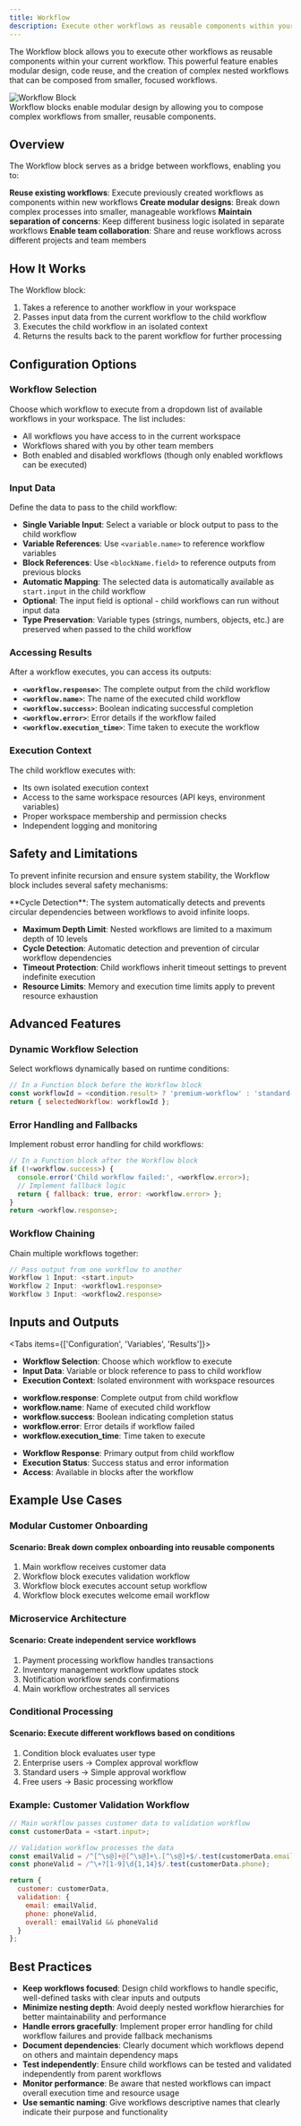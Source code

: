 ```yaml
---
title: Workflow
description: Execute other workflows as reusable components within your current workflow
---
```



The Workflow block allows you to execute other workflows as reusable components within your current workflow. This powerful feature enables modular design, code reuse, and the creation of complex nested workflows that can be composed from smaller, focused workflows.

<div className="flex justify-center">
  <Image
    src="/static/blocks/workflow.png"
    alt="Workflow Block"
    width={500}
    height={300}
    className="my-6"
  />
</div>

<Callout type="info">
  Workflow blocks enable modular design by allowing you to compose complex workflows from smaller, reusable components.
</Callout>

## Overview

The Workflow block serves as a bridge between workflows, enabling you to:

<Steps>
  <Step>
    <strong>Reuse existing workflows</strong>: Execute previously created workflows as components within new workflows
  </Step>
  <Step>
    <strong>Create modular designs</strong>: Break down complex processes into smaller, manageable workflows
  </Step>
  <Step>
    <strong>Maintain separation of concerns</strong>: Keep different business logic isolated in separate workflows
  </Step>
  <Step>
    <strong>Enable team collaboration</strong>: Share and reuse workflows across different projects and team members
  </Step>
</Steps>

## How It Works

The Workflow block:

1. Takes a reference to another workflow in your workspace
2. Passes input data from the current workflow to the child workflow
3. Executes the child workflow in an isolated context
4. Returns the results back to the parent workflow for further processing

## Configuration Options

### Workflow Selection

Choose which workflow to execute from a dropdown list of available workflows in your workspace. The list includes:

- All workflows you have access to in the current workspace
- Workflows shared with you by other team members
- Both enabled and disabled workflows (though only enabled workflows can be executed)

### Input Data

Define the data to pass to the child workflow:

- **Single Variable Input**: Select a variable or block output to pass to the child workflow
- **Variable References**: Use `<variable.name>` to reference workflow variables
- **Block References**: Use `<blockName.field>` to reference outputs from previous blocks
- **Automatic Mapping**: The selected data is automatically available as `start.input` in the child workflow
- **Optional**: The input field is optional - child workflows can run without input data
- **Type Preservation**: Variable types (strings, numbers, objects, etc.) are preserved when passed to the child workflow

### Accessing Results

After a workflow executes, you can access its outputs:

- **`<workflow.response>`**: The complete output from the child workflow
- **`<workflow.name>`**: The name of the executed child workflow
- **`<workflow.success>`**: Boolean indicating successful completion
- **`<workflow.error>`**: Error details if the workflow failed
- **`<workflow.execution_time>`**: Time taken to execute the workflow

### Execution Context

The child workflow executes with:

- Its own isolated execution context
- Access to the same workspace resources (API keys, environment variables)
- Proper workspace membership and permission checks
- Independent logging and monitoring

## Safety and Limitations

To prevent infinite recursion and ensure system stability, the Workflow block includes several safety mechanisms:

<Callout type="warning">
  **Cycle Detection**: The system automatically detects and prevents circular dependencies between workflows to avoid infinite loops.
</Callout>

- **Maximum Depth Limit**: Nested workflows are limited to a maximum depth of 10 levels
- **Cycle Detection**: Automatic detection and prevention of circular workflow dependencies
- **Timeout Protection**: Child workflows inherit timeout settings to prevent indefinite execution
- **Resource Limits**: Memory and execution time limits apply to prevent resource exhaustion

## Advanced Features

### Dynamic Workflow Selection

Select workflows dynamically based on runtime conditions:

```javascript
// In a Function block before the Workflow block
const workflowId = <condition.result> ? 'premium-workflow' : 'standard-workflow';
return { selectedWorkflow: workflowId };
```

### Error Handling and Fallbacks

Implement robust error handling for child workflows:

```javascript
// In a Function block after the Workflow block
if (!<workflow.success>) {
  console.error('Child workflow failed:', <workflow.error>);
  // Implement fallback logic
  return { fallback: true, error: <workflow.error> };
}
return <workflow.response>;
```

### Workflow Chaining

Chain multiple workflows together:

```javascript
// Pass output from one workflow to another
Workflow 1 Input: <start.input>
Workflow 2 Input: <workflow1.response>
Workflow 3 Input: <workflow2.response>
```

## Inputs and Outputs

<Tabs items={['Configuration', 'Variables', 'Results']}>
  <Tab>
    <ul className="list-disc space-y-2 pl-6">
      <li>
        <strong>Workflow Selection</strong>: Choose which workflow to execute
      </li>
      <li>
        <strong>Input Data</strong>: Variable or block reference to pass to child workflow
      </li>
      <li>
        <strong>Execution Context</strong>: Isolated environment with workspace resources
      </li>
    </ul>
  </Tab>
  <Tab>
    <ul className="list-disc space-y-2 pl-6">
      <li>
        <strong>workflow.response</strong>: Complete output from child workflow
      </li>
      <li>
        <strong>workflow.name</strong>: Name of executed child workflow
      </li>
      <li>
        <strong>workflow.success</strong>: Boolean indicating completion status
      </li>
      <li>
        <strong>workflow.error</strong>: Error details if workflow failed
      </li>
      <li>
        <strong>workflow.execution_time</strong>: Time taken to execute
      </li>
    </ul>
  </Tab>
  <Tab>
    <ul className="list-disc space-y-2 pl-6">
      <li>
        <strong>Workflow Response</strong>: Primary output from child workflow
      </li>
      <li>
        <strong>Execution Status</strong>: Success status and error information
      </li>
      <li>
        <strong>Access</strong>: Available in blocks after the workflow
      </li>
    </ul>
  </Tab>
</Tabs>

## Example Use Cases

### Modular Customer Onboarding

<div className="mb-4 rounded-md border p-4">
  <h4 className="font-medium">Scenario: Break down complex onboarding into reusable components</h4>
  <ol className="list-decimal pl-5 text-sm">
    <li>Main workflow receives customer data</li>
    <li>Workflow block executes validation workflow</li>
    <li>Workflow block executes account setup workflow</li>
    <li>Workflow block executes welcome email workflow</li>
  </ol>
</div>

### Microservice Architecture

<div className="mb-4 rounded-md border p-4">
  <h4 className="font-medium">Scenario: Create independent service workflows</h4>
  <ol className="list-decimal pl-5 text-sm">
    <li>Payment processing workflow handles transactions</li>
    <li>Inventory management workflow updates stock</li>
    <li>Notification workflow sends confirmations</li>
    <li>Main workflow orchestrates all services</li>
  </ol>
</div>

### Conditional Processing

<div className="mb-4 rounded-md border p-4">
  <h4 className="font-medium">Scenario: Execute different workflows based on conditions</h4>
  <ol className="list-decimal pl-5 text-sm">
    <li>Condition block evaluates user type</li>
    <li>Enterprise users → Complex approval workflow</li>
    <li>Standard users → Simple approval workflow</li>
    <li>Free users → Basic processing workflow</li>
  </ol>
</div>

### Example: Customer Validation Workflow

```javascript title="validation-workflow.js"
// Main workflow passes customer data to validation workflow
const customerData = <start.input>;

// Validation workflow processes the data
const emailValid = /^[^\s@]+@[^\s@]+\.[^\s@]+$/.test(customerData.email);
const phoneValid = /^\+?[1-9]\d{1,14}$/.test(customerData.phone);

return {
  customer: customerData,
  validation: {
    email: emailValid,
    phone: phoneValid,
    overall: emailValid && phoneValid
  }
};
```

## Best Practices

- **Keep workflows focused**: Design child workflows to handle specific, well-defined tasks with clear inputs and outputs
- **Minimize nesting depth**: Avoid deeply nested workflow hierarchies for better maintainability and performance
- **Handle errors gracefully**: Implement proper error handling for child workflow failures and provide fallback mechanisms
- **Document dependencies**: Clearly document which workflows depend on others and maintain dependency maps
- **Test independently**: Ensure child workflows can be tested and validated independently from parent workflows
- **Monitor performance**: Be aware that nested workflows can impact overall execution time and resource usage
- **Use semantic naming**: Give workflows descriptive names that clearly indicate their purpose and functionality
